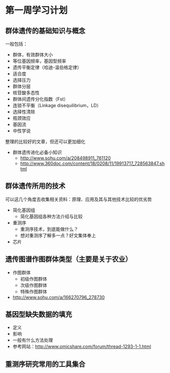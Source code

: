 # 第一周学习计划

## 群体遗传的基础知识与概念

一般包括：

* 群体，有效群体大小
* 等位基因频率，基因型频率
* 遗传平衡定律（哈迪-温伯格定律）
* 适合度
* 选择压力
* 群体分层
* 核苷酸多态性
* 群体间遗传分化指数（Fst）
* 连锁不平衡（Linkage disequilibrium，LD）
* 选择性清除
* 瓶颈效应
* 基因流
* 中性学说

整理的比较好的文章，但还可以更加细化

* 群体遗传进化必备小知识
    * <http://www.sohu.com/a/208498911_761120>
    * <http://www.360doc.com/content/18/0208/11/19913717_728563847.shtml>

## 群体遗传所用的技术

可以这几个角度去收集相关资料：原理、应用及其与其他技术比较的优劣势

* 简化基因组
    * 简化基因组各种方法介绍与比较
* 重测序
    * 重测序技术，到底能做什么？
    * 想对重测序了解多一点？好文集体奉上
* 芯片

## 遗传图谱作图群体类型（主要是关于农业）

* 作图群体
    * 初级作图群体
    * 次级作图群体
    * 特殊作图群体
* <http://www.sohu.com/a/166270796_278730>

## 基因型缺失数据的填充

* 定义
* 影响
* 一般有什么方法处理
* 参考网站：<http://www.omicshare.com/forum/thread-1293-1-1.html>

## 重测序研究常用的工具集合
